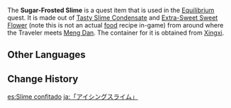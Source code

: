 {{Item Infobox
|id           = 100605
|image        = Item_Sugar-Frosted_Slime.png
|type         = Quest Items
|description  = A truly exquisite sweet treat that came to a certain someone in a dream. This dream was made a reality through someone else's hard work and, of course, a healthy dose of boom shaka-laka. Surely this is a gift fit for someone who belongs to the upper echelons of society.
|source1      = Obtained during the quest [[Equilibrium]]
}}

The '''Sugar-Frosted Slime''' is a quest item that is used in the [[Equilibrium]] quest. It is made out of [[Tasty Slime Condensate]] and [[Extra-Sweet Sweet Flower]] (note this is not an actual [[food]] recipe in-game) from around where the Traveler meets [[Meng Dan]]. The container for it is obtained from [[Xingxi]].

==Other Languages==
{{Other Languages
|default_hidden = 1
|en      = Sugar-Frosted Slime
|zhs     = 「糖霜史莱姆」
|zhs_rm  = "Tángshuāng Shǐláimǔ"
|zht     = 「糖霜史萊姆」
|zht_rm  = "Tángshuāng Shǐláimǔ"
|ja      = 「アイシングスライム」
|ja_rm   = "Aishingu Suraimu"
|ko      = 「백설탕 슬라임」
|ko_rm   = "Baekseoltang Seullaim"
|es      = Slime confitado
|fr      = Blobs confits
|ru      = Глазированный слайм
|th      = Sugar-Frosted Slime
|vi      = Slime Phủ Đường
|de      = „Glasierter Schleim“
|id      = Slime Lapis Gula
|pt      = Slimes Açucarados Gelado
|tr      = Bodurlop Jölesi
|it      = Melmoso glassato
}}

==Change History==
{{Change History|1.1}}

[[es:Slime confitado]]
[[ja:「アイシングスライム」]]